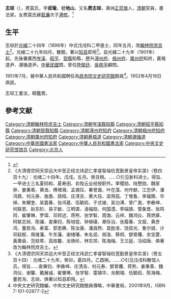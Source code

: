 '''志琮'''（{{bd|1873年||1952年|4月18日|catIdx=Zhi志}}），费莫氏，字'''叔瑜'''，號'''地山'''，又名'''费志琮'''，满洲[[正蓝旗|正蓝旗]]人，[[清朝|清朝]]官員，書法家。女费莫氏嫁[[载濂|载濂]]次子[[溥修|溥修]]。<ref>{{cite book |title=《愛新覺羅宗譜》第一冊甲一第58頁}}</ref>

==生平==
志琮於[[光緒|光緒]]二十四年（1898年）中式戊戌科二甲進士，同年五月，改[[翰林院|翰林院]][[庶吉士|庶吉士]]<ref>《大清德宗同天崇运大中至正经文纬武仁孝睿智端俭宽勤景皇帝实录》（卷四百十九）：光绪二十四年。戊戌。五月。癸丑朔。……○引见新科进士。得旨、一甲进士三名夏同和、夏寿田、俞陛云业经授职外。李稷勋、陆懋勋、魏家骅、姜秉善、黄诰、傅增湘、孟锡珏、秦曾潞、叶在藻、何作猷、江志伊、潘鸿鼎、何元泰、施愚、荫桓、庄清吉、黄大埙、梁用孤、丁惟鲁、李福簡、华焯、朱耀奎、吴震春、张鸿基、伍毓崧、于式棱、吴功溥、曾广嵩、李彝坤、何联恩、赵东阶、易子猷、江明源、淩福勋、何国澧、李端棨、管象晋、张鸣珂、崔肇琳、罗琛、邓邦述、蒋熊、张学智、周渤、云祥、魏鸿仪、蒋炳章、阿联志琮、陈骧、查秉钧、陈培锟、钟锡璜、章际治、张履春、文斌、黄彦鸿、董若洵、寿富、郭恩赓、陈汝康、潘昌煦、袁励准、饶叔光、鲁尔斌、计邓起枢、周维藩、牛东藩、谢绪璠、朱名炤、胡浚、蔡侗、鄧曾彠、余宝菱、黃壽袞、范桂萼、高桂馨、龙焕纶、林东郊、陈海梅、王兰庭、冯绍唐、俱著改为翰林院庶吉士。</ref>。光緒二十九年四月，散館，著以[[知县|知县]]即用<ref>《大清德宗同天崇运大中至正经文纬武仁孝睿智端俭宽勤景皇帝实录》（卷五百十四）：光绪二十九年。癸卯。夏四月。乙酉朔。……○引见戊戌科散馆人员。得旨……查秉钧、李彝坤、庄清吉、何元泰、鄧曾彠、蒋熊、姜秉善、魏鸿仪、谢馨、戴展诚、崔肇琳、张学智、雷镇华、龙朝翊、伍毓崧、陈海梅、董若洵、志琮、俱著以知县即用。</ref>。自光緒二十九年（1901年）起，先後署廣西[[岑溪|岑溪]]、[[昭平|昭平]]、[[賀縣|賀縣]]知縣，歷升[[潯州府|潯州府]]、[[梧州府|梧州府]]、[[廣州府|廣州府]]知府，蒼梧道尹、潮循道尹。[[中華民國|中華民國]]間，曾任[[陸榮廷|陸榮廷]]、[[吳佩孚|吳佩孚]]顧問。

1951年7月，被中華人民共和國聘任為[[政务院文史研究館|政务院文史研究館]]館員<ref>中央文史研究館編，中央文史研究館館員傳略，中華書局，2001年9月，ISBN 7-101-02877-2</ref>。1952年4月18日病逝。

志琮工書法，精鑑賞。

== 參考文献 ==
{{Reflist|2}}

{{光緒二十四年戊戌科殿試金榜}}
{{中央文史研究馆馆员}}

{{Authority control}}
{{DEFAULTSORT:Zhi志}}
[[Category:清朝翰林院庶吉士|Category:清朝翰林院庶吉士]]
[[Category:清朝岑溪縣知縣|Category:清朝岑溪縣知縣]]
[[Category:清朝昭平縣知縣|Category:清朝昭平縣知縣]]
[[Category:清朝賀縣知縣|Category:清朝賀縣知縣]]
[[Category:清朝潯州府知府|Category:清朝潯州府知府]]
[[Category:清朝梧州府知府|Category:清朝梧州府知府]]
[[Category:清朝廣州府知府|Category:清朝廣州府知府]]
[[Category:清朝蒼梧道|Category:清朝蒼梧道]]
[[Category:清朝潮循道|Category:清朝潮循道]]
[[Category:中華民國書法家|Category:中華民國書法家]]
[[Category:中華人民共和國書法家|Category:中華人民共和國書法家]]
[[Category:中央文史研究馆馆员|Category:中央文史研究馆馆员]]
[[Category:北京人|Category:北京人]]